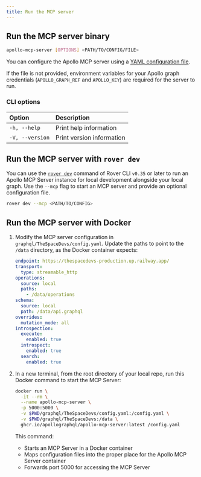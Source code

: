 ```yaml
---
title: Run the MCP server
---
```


## Run the MCP server binary

```sh showLineNumbers=false
apollo-mcp-server [OPTIONS] <PATH/TO/CONFIG/FILE>
```

You can configure the Apollo MCP server using a [YAML configuration file](/apollo-mcp-server/config-file).

If the file is not provided, environment variables for your Apollo graph credentials (`APOLLO_GRAPH_REF` and `APOLLO_KEY`) are required for the server to run.

### CLI options

| Option          | Description               |
| :-------------- | :------------------------ |
| `-h, --help`    | Print help information    |
| `-V, --version` | Print version information |

## Run the MCP server with `rover dev`

You can use the [`rover dev`](/rover/commands/dev) command of Rover CLI `v0.35` or later to run an Apollo MCP Server instance for local development alongside your local graph. Use the `--mcp` flag to start an MCP server and provide an optional configuration file.

```sh
rover dev --mcp <PATH/TO/CONFIG> 
```

## Run the MCP server with Docker

1. Modify the MCP server configuration in `graphql/TheSpaceDevs/config.yaml`. Update the paths to point to the `/data` directory, as the Docker container expects:
    ```yaml title="graphql/TheSpaceDevs/config.yaml" {7, 10}
    endpoint: https://thespacedevs-production.up.railway.app/
    transport:
      type: streamable_http
    operations:
      source: local
      paths:
        - /data/operations
    schema:
      source: local
      path: /data/api.graphql
    overrides:
      mutation_mode: all
    introspection:
      execute:
        enabled: true
      introspect:
        enabled: true
      search:
        enabled: true
    ```

1. In a new terminal, from the root directory of your local repo, run this Docker command to start the MCP Server:
    ```sh showLineNumbers=false
    docker run \
      -it --rm \
      --name apollo-mcp-server \
      -p 5000:5000 \
      -v $PWD/graphql/TheSpaceDevs/config.yaml:/config.yaml \
      -v $PWD/graphql/TheSpaceDevs:/data \
      ghcr.io/apollographql/apollo-mcp-server:latest /config.yaml
    ```

    This command:
    - Starts an MCP Server in a Docker container
    - Maps configuration files into the proper place for the Apollo MCP Server container
    - Forwards port 5000 for accessing the MCP Server